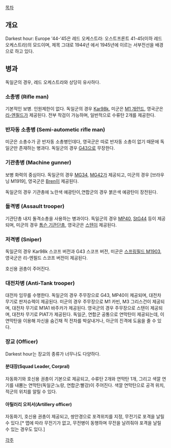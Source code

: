 [[목차]]

== 개요 ==
Darkest hour: Europe '44-'45은 레드 오케스트라: 오스트프론트 41-45(이하 레드 오케스트라)의 모드이며, 제목 그대로 1944년 에서 1945년에 이르는 서부전선을 배경으로 하고 있다.

== 병과 ==
독일군의 경우, 레드 오케스트라와 상당히 유사하다.

=== 소총병 (Rifle man) ===
기본적인 보병. 인원제한이 없다. 독일군의 경우 [[Kar98k]], 미군은 [[M1 개런드]], 영국군은 [[리-엔필드]]가 제공된다. 전부 착검이 가능하며, 일반적으로 수류탄 2개를 제공한다.

=== 반자동 소총병 (Semi-autometic rifle man) ===
미군은 소총수가 곧 반자동 소총병인데다, 영국군은 따로 반자동 소총이 없기 때문에 독일군만 존재하는 병과다. 독일군의 경우 [[G43]]으로 무장한다.


=== 기관총병 (Machine gunner) ===

보병 화력의 중심이다. 독일군의 경우 [[MG34]], [[MG42]]가 제공되고, 미군의 경우 [브라우닝 M1919], 영국군은 [[Bren]]이 제공된다.

독일군의 경우 기관총에 노란색 예광탄이,연합군의 경우 붉은색 예광탄이 장전된다.


=== 돌격병 (Assault trooper) ===

기관단총 내지 돌격소총을 사용하는 병과이다. 독일군의 경우 [[MP40]], [[StG44]] 등이 제공되며, 미군의 경우 [[톰슨 기관단총]], 영국군은 [[스텐]]이 제공된다.

=== 저격병 (Sniper) ===

독일군의 경우 Kar98k 스코프 버전과 G43 스코프 버전, 미군은 [[스프링필드 M1903]], 영국군은 리-엔필드 스코프 버전이 제공된다.

호신용 권총이 주어진다.

=== 대전차병 (Anti-Tank trooper) ===

대전차 임무를 수행한다. 독일군의 경우 주무장으로 G43, MP40이 제공되며, 대전차 무기로 판저슈렉이 제공된다. 미군의 경우 주무장으로 M1 카빈, M3 그리스건이 제공되며, 대전차 무기로 M1A1 바주카가 제공된다. 영국군의 경우 주무장으로 스텐이 제공되며, 대전차 무기로 PIAT가 제공된다. 독일군, 연합군 공통으로 연막탄이 제공되는데, 이 연막탄을 이용해 자신을 숨긴채 적 전차를 박살내거나, 아군의 진격에 도움을 줄 수 있다.

=== 장교 (Officer) ===

Darkest hour는 장교의 종류가 너무나도 다양하다.

==== 분대장(Squad Leader, Corpral) ====

자동화기와 호신용 권총이 기본으로 제공되고, 수류탄 2개와 연막탄 1개, 그리고 색깔 연기를 내뿜는 연막탄(독일군:노랑, 연합군:빨강)이 주어진다. 색깔 연막탄으로 공격 위치, 적군의 위치를 알릴 수 있다.

==== 아틸러리 오피서(Artillery officer) ====

자동화기, 호신용 권총이 제공되고, 쌍안경으로 포격위치를 지정, 무전기로 포격을 날릴 수 있다.[* 맵에 따라 무전기가 없고, 무전병이 동행하며 무전을 날려줘야 포격을 날릴 수 있는 경우도 있다.]

[[각주]]
